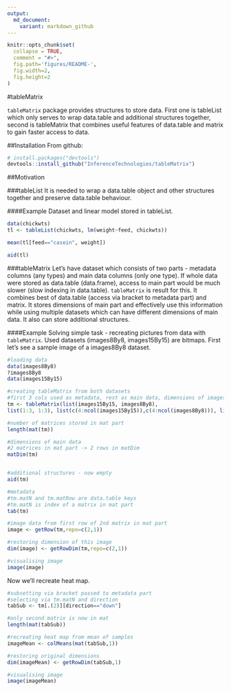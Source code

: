 ```yaml
---
output:
  md_document:
    variant: markdown_github
---
```


<!-- README.md is generated from README.Rmd. Please edit that file -->
```r
knitr::opts_chunk$set(
  collapse = TRUE,
  comment = "#>",
  fig.path='figures/README-',
  fig.width=2,
  fig.height=2
)
```
#tableMatrix

`tableMatrix` package provides structures to store data. First one is tableList which only serves to wrap data.table and additional structures together, second is tableMatrix that combines useful features of data.table and matrix to gain faster access to data.

##Installation
From github:
```r
# install.packages("devtools")
devtools::install_github("InferenceTechnologies/tableMatrix")
```

##Motivation

###tableList
It is needed to wrap a data.table object and other structures together and preserve data.table behaviour.

####Example
Dataset and linear model stored in tableList.

```r
data(chickwts)
tl <- tableList(chickwts, lm(weight~feed, chickwts))

mean(tl[feed=="casein", weight])

aid(tl)
```

###tableMatrix
Let's have dataset which consists of two parts - metadata columns (any types) and main data columns (only one type). If whole data were stored as data.table (data.frame), access to main part would be much slower (slow indexing in data.table). 
`tableMatrix` is result for this. It combines best of data.table (access via bracket to metadata part) and matrix. It stores dimensions of main part and effectively use this information while using multiple datasets which can have different dimensions of main data. It also can store additional structures.

####Example
Solving simple task - recreating pictures from data with `tableMatrix`. Used datasets (images8By8, images15By15) are bitmaps. 
First let's see a sample image of a images8By8 dataset.

```r
#loading data
data(images8By8)
?images8By8
data(images15By15)

#creating tableMatrix from both datasets
#first 3 cols used as metadata, rest as main data, dimensions of images
tm <- tableMatrix(list(images15By15, images8By8),
list(1:3, 1:3), list(c(4:ncol(images15By15)),c(4:ncol(images8By8))), list(c(15,15), c(8,8)))

#number of matrices stored in mat part
length(mat(tm))

#dimensions of main data
#2 matrices in mat part -> 2 rows in matDim
matDim(tm)


#additional structures - now empty
aid(tm)

#metadata
#tm.matN and tm.matRow are data.table keys 
#tm.matN is index of a matrix in mat part
tab(tm)

#image data from first row of 2nd matrix in mat part
image <- getRow(tm,repo=c(2,1))

#restoring dimension of this image
dim(image) <- getRowDim(tm,repo=c(2,1))

#visualising image
image(image)
```

Now we'll recreate heat map.
```r
#subsetting via bracket passed to metadata part
#selecting via tm.matN and direction
tabSub <- tm[.(2)][direction=="down"]

#only second matrix is now in mat
length(mat(tabSub))

#recreating heat map from mean of samples
imageMean <- colMeans(mat(tabSub,1))

#restoring original dimensions
dim(imageMean) <- getRowDim(tabSub,1)

#visualising image
image(imageMean)
```


